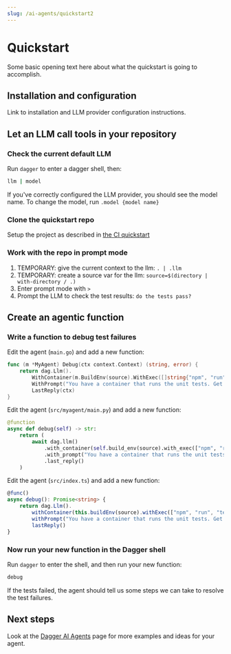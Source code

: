 ```yaml
---
slug: /ai-agents/quickstart2
---
```


# Quickstart

Some basic opening text here about what the quickstart is going to accomplish.

## Installation and configuration

Link to installation and LLM provider configuration instructions.

## Let an LLM call tools in your repository

### Check the current default LLM

Run `dagger` to enter a dagger shell, then:

```bash
llm | model
```

If you've correctly configured the LLM provider, you should see the model name. To change the model, run `.model {model name}`

### Clone the quickstart repo

Setup the project as described in [the CI quickstart](/ci/quickstart/daggerize)

### Work with the repo in prompt mode

1. TEMPORARY: give the current context to the llm: `. | .llm`
1. TEMPORARY: create a source var for the llm: `source=$(directory | with-directory / .)`
1. Enter prompt mode with `>`
1. Prompt the LLM to check the test results: `do the tests pass?`

## Create an agentic function

### Write a function to debug test failures

<Tabs groupId="language">
<TabItem value="Go">

Edit the agent (`main.go`) and add a new function:
```go
func (m *MyAgent) Debug(ctx context.Context) (string, error) {
	return dag.Llm().
		WithContainer(m.BuildEnv(source).WithExec([]string{"npm", "run", "test:unit", "run"})).
		WithPrompt("You have a container that runs the unit tests. Get the stdout. If there is an error, tell me how to solve the error").
		LastReply(ctx)
}
```

</TabItem>
<TabItem value="Python">

Edit the agent (`src/myagent/main.py`) and add a new function:
```python
@function
async def debug(self) -> str:
    return (
        await dag.llm()
    		.with_container(self.build_env(source).with_exec(["npm", "run", "test:unit", "run"]))
    		.with_prompt("You have a container that runs the unit tests. Get the stdout. If there is an error, tell me how to solve the error")
    		.last_reply()
    )
```

</TabItem>
<TabItem value="Typescript">

Edit the agent (`src/index.ts`) and add a new function:
```typescript
@func()
async debug(): Promise<string> {
	return dag.Llm().
		withContainer(this.buildEnv(source).withExec(["npm", "run", "test:unit", "run"])).
		withPrompt("You have a container that runs the unit tests. Get the stdout. If there is an error, tell me how to solve the error").
		lastReply()
}
```

</TabItem>
</Tabs>

### Now run your new function in the Dagger shell

Run `dagger` to enter the shell, and then run your new function:

```bash
debug
```

If the tests failed, the agent should tell us some steps we can take to resolve the test failures.


## Next steps

Look at the [Dagger AI Agents](/ai-agents#examples) page for more examples and ideas for your agent.

